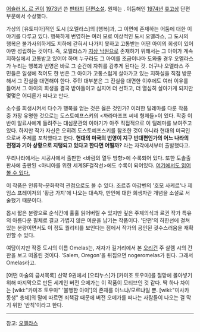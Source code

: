 [[어슐러 K. 르 귄]]이 [[1973년]] 쓴 [[판타지]] [[단편소설]]. 원제는 <The Ones Who Walk Away from Omelas>. 이듬해인 [[1974년]] [[휴고상]] 단편 부문에서 수상했다. 

가상의 [유토피아]적인 도시 [오멜라스]의 [행복]과, 그 이면에 존재하는 어둠에 대한 이야기를 다루고 있다. 행복하게 번영하는 여러 모로 이상적인 도시 오멜라스, 그 도시의 행복은 불가사의하게도 지하에 갇혀서 나가지 못하고 고통받는 어떤 아이의 희생이 있어야만 성립하는 것이다. 즉, 오멜라스가 [[지상 낙원]]으로 존재하기 위해서는 그 아이가 계속 지하실에서 고통받고 있어야 하며 누구라도 그 아이를 조금이나마 도와줄 경우 오멜라스가 누리는 행복과 번영은 바로 그 순간에 자취를 감추게 된다는 것. 더구나 오멜라스 주민들은 일생에 적어도 한 번은 그 아이가 고통스럽게 살아가고 있는 지하실을 직접 방문해서 그 진실을 대면해야 한다.  주민 대부분은 그 진실을 대면한 이후에도 여러 이유를 들어서 그 아이의 희생을 결국 받아들이고 심지어 더 선하고, 더 열심히 살아가게 되지만 몇몇은 어디론가 떠나고 만다.

소수를 희생시켜서 다수가 행복을 얻는 것은 옳은 것인가? 이러한 딜레마를 다룬 작품 중 가장 유명한 것으로는 도스토예프스키의 <까라마조프 씨네 형제들>이 있다. 작중 이반이 알료샤에게 들려주는 대심문관의 이야기가 아주 직접적으로 이 딜레마를 보여주고 있다. 하지만 작가 자신은 오히려 도스토예프스키를 참조한 것이 아니라 현대의 미국인으로써 주제를 포착했다고 한다. '''현대의 미국의 번영이 지구 반대편인가의 어느 나라의 전쟁과 기아 상황으로 지탱되고 있다고 한다면 어떨까?''' 라는 자각에서부터 출발했다고.

우리나라에서는 시공사에서 출판한 <바람의 열두 방향>에 수록되어 있다. 또한 도솔출판사에 출판된 <마니아를 위한 세계SF걸작선>에도 수록이 되어있다. 
[http://cs.sungshin.ac.kr/~dkim/omelas.html 여기에서도 읽어볼 수 있다.]

이 작품은 인류학-문화학적 관점으로도 볼 수 있다. 조르쥬 아감벤의 '호모 사케르'나 제임스 프레이저의 '황금 가지'에 나오는 대속자, 만인에 대한 희생자란 개념을 소설로 서술했기 때문이다.

몹시 짧은 분량으로 순식간에 훌훌 읽어버릴 수 있지만 깊은 주제의식과 르귄 작가 특유의 아름다운 필체로 결코 가볍지 않은 여운을 남기는 작품이다. '단편'의 하한선에 걸쳐 있는 분량이면서도 이 정도 퀄리티를 보인다는 점에서 작가의 공인된 굇수스러움을 재확인할 수 있다.

여담이지만 작중 도시의 이름 Omelas는, 저자가 길거리에서 본 [[오리건]] 주 살렘 시의 간판을 보고 떠올린 것이다. 'Salem, Oregon'을 뒤집으면 nogeromelas가 된다. 그래서 Omelas라고. 

[어떤 마술의 금서목록] 신약 9권에서 [오티누스]가 [카미조 토우마]를 절망에 몰아넣기 위해 마지막으로 만든 세계인 버전 오메가는 이 작품이 모티브인 것 같다.  딱 하나 차이는 [wiki:"카미조 토우마" '불행한 아이']의 존재를 아느냐/모르냐일 뿐. [wiki:"미사카 동생" 총체]의 말에 따르면 죄책감 때문에 버전 오메가를 떠나는 사람들이 나오는 걸 막기 위한 '반칙'이라고 한다.

----
참고: [[오멜라스]]
